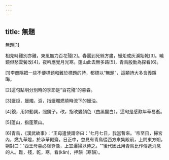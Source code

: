```yaml
---
---
---
```

title: 無題
---




無題[1]

相見時難別亦難，東風無力百花殘[2]。春蠶到死絲方盡，蠟炬成灰淚始乾[3]。曉鏡但愁雲鬢改[4]，夜吟應覺月光寒。蓬山此去無多路[5]，青鳥殷勤為探看[6]。

[1]李商隱把一些不便標題和難於標題的詩，都標以“無題”，這類詩大多含義隱晦。

[2]這句點明分別時的季節是“百花殘”的暮春。

[3]蠟炬，蠟燭。淚，指蠟燭燃燒時流下的蠟油。

[4]鏡，用如動詞，照鏡子。改，指改變顏色（由黑變白）。這句是感歎年華易逝。

[5]蓬山，指蓬萊山。

[6]青鳥，《漢武故事》：“王母遣使謂帝曰：'七月七日，我當暫來。'帝至日，掃宮內，燃九華燈，於承華殿齋。日正中，忽見有青鳥從西方來集殿前，上問東方朔，朔對曰：'西王母暮必降尊像，上宜灑掃以待之。'”後代因此用青鳥比作傳遞消息的人。難，殘，乾，寒，看(kān)，押韻（寒韻）。